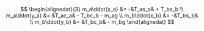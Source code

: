 $$
\begin{alignedat}{3}
m_a\ddot{x_a} &= -&T_as_a& + T_bs_b \\
m_a\ddot{y_a} &= &T_ac_a& - T_bc_b - m_ag \\
m_b\ddot{x_b} &= -&T_bs_b&  \\
m_b\ddot{y_b} &= &T_bc_b& - m_bg
\end{alignedat}
$$